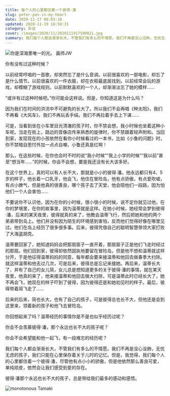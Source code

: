 ```yaml
---
title: 每个人的心里都住着一个彼得·潘
slug: peter-pan-in-my-heart
date: 2020-11-17 06:03:10
updated: 2020-11-19 18:58:31
category: 杂谈
cover: /images/2020/11/2020111917590021.jpg
summary: 我们每个人都会渐渐长大，不管我们有多么的不情愿。我们不再是没心没肺，无忧无虑的孩子，我们只能在心里保存着关于儿时的记忆。
---
```


![你是深海里唯一的光。 画师JW](/images/2020/11/2020111918021296.jpg)

你有没有过这种时候？

以前经常哼唱的一首歌，却突然忘了是什么音调。以前很喜欢的一部电影，却忘了是什么情节。以前很喜欢的一件衣服，却在衣柜最底层找到。以前经常会玩的游戏，却模糊了游戏规则。以前默默喜欢的一个人，却渐渐淡忘了她的模样……

“或许有过这种时候吧。”你可能会这样说。但是，你知道这是为什么吗？

因为我们在时间的洪流中不可避免的长大了。所以我们不会再唱《种太阳》，我们不再看《大风车》，我们不再玩丢手绢，我们不再拉着手去上下课……

可是，当看到坐在小车里目光清澈的孩子时，你不禁会想，我小时候也坐着这种小车呢。当走在街上，路边的音像店传来熟悉的旋律时，你不禁跟着轻声附和。当回到家，发现现在的小孩依然在看你小时候看过的一本书，比如《小鲁的问题》时，你不禁暗自思忖外加一点点自嘲，小鲁还真是红啊！

那么，在这些时候，在你也会时不时的说“我小时候”“我上小学的时候”“我以前”甚至“想当年……”的时候，你会不会想，要是我还没有长大该多好。

在这个世界上，真的可以有人长不大，那就是小小的彼得·潘。他永远都只有4、5岁的样子，他长着一口乳牙，他会飞，他住在冒险岛，他有点骄傲，有点爱吹嘘，有点小脾气，但是他真的很善良，哪个孩子去了天堂，他会陪他们一段路，因为怕他们一个人会害怕……

不要说你不认识他，因为在你的小时候，很小很小的时候，说不定你就见过他，在你的梦境里，在你的故事里，因为温蒂就是这样。在她小时候，她经常会梦到彼得·潘，后来的某天夜里，彼得就真的来了，他教会温蒂飞行，然后把她和他的两个弟弟带到岛上。他们并没有因为陌生的环境感到害怕，反而他们觉得好像在哪里见过。他们在岛上经历了很多很多事。后来，彼得凭借自己的聪明智慧带领大家打败了大海盗胡克。

温蒂要回家了，她知道妈妈会把那扇窗子一直开着，那扇窗子正是他们飞走时经过的那扇。他们回到家，彼得却依然固执地要留在冒险岛，但是他不想和温蒂就这样分开，于是他征得温蒂妈妈的同意，每年都会要来接温蒂和他回去做春季大扫除。就这样温蒂和他去过几次，可是后来，彼得总是忘记来接她。再后来，温蒂长大了，并有了自己的女儿简，女儿总是想知道更多的关于彼得·潘的事情，就在某天夜里，他真的来了，他来接温蒂和他回去做大扫除，可是温蒂此时已经长大了，她不再会飞，她现在的样子吓到了彼得，因为彼得还是和她初见时的样子。最后，彼得带着简飞走了……

后来的后来，简也长大，也有了自己的孩子，可是彼得总也长不大，但他还是会到这里来，领着新的孩子和他飞去冒险岛。

你回想起来了吗？温蒂经历的事情你是不是也似乎经历过呢？

你会不会羡慕彼得·潘，那个永远也长不大的孩子呢？

你会不会希望能和他一起飞，有一段难忘的经历呢？

我们每个人都会渐渐长大，不管我们有多么的不情愿。我们不再是没心没肺，无忧无虑的孩子，我们只能在心里保存着关于儿时的记忆。但是，我觉得，我们每个人的心里都住着一个彼得·潘，尽管他有点小小的骄傲，但是他依然那么善良可爱，单纯顽皮，依然会让我们感受到爱的存在。

彼得·潘那个永远也长不大的孩子，总是带给我们最多的感动和感悟。

![monotonous Tamaki](/images/2020/11/2020111918020680.jpg)
